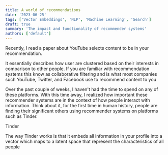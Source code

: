 ```yaml
---
title: A world of recommendations
date: '2023-06-25'
tags: ['Vector Embeddings', 'NLP', 'Machine Learning', 'Search']
draft: true
summary: 'The impact and functionality of recommender systems'
authors: ['default']
---
```


Recently, I read a paper about YouTube selects content to be in your recommendation.

It essentially describes how user are clustered based on their interests in comparison to other people. If you are familiar with recommendation systems this know as collaborative filtering and is what most companies such YouTube, Twitter, and Facebook use to recommend content to you

Over the past couple of weeks, I haven't had the time to spend on any of these platforms. With this time away, I realized how important these recommender systems are in the context of how people interact with information. Think about it, for the first time in human history, people are finding their significant others using recommender systems on platforms such as Tinder.

Tinder

The way Tinder works is that it embeds all information in your profile into a vector which maps to a latent space that represent the characteristics of all people

